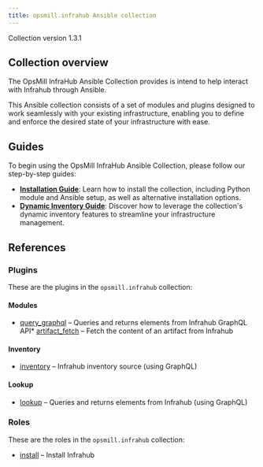 ```yaml
---
title: opsmill.infrahub Ansible collection
---
```


Collection version 1.3.1

## Collection overview

The OpsMill InfraHub Ansible Collection provides is intend to help interact with Infrahub through Ansible.

This Ansible collection consists of a set of modules and plugins designed to work seamlessly with your existing infrastructure, enabling you to define and enforce the desired state of your infrastructure with ease.

## Guides

To begin using the OpsMill InfraHub Ansible Collection, please follow our step-by-step guides:

* **[Installation Guide](./guides/installation.mdx)**: Learn how to install the collection, including Python module and Ansible setup, as well as alternative installation options.
* **[Dynamic Inventory Guide](./guides/dynamic-inventory.mdx)**: Discover how to leverage the collection's dynamic inventory features to streamline your infrastructure management.

## References

### Plugins

These are the plugins in the `opsmill.infrahub` collection:

#### Modules

<!-- vale off -->
* [query_graphql](./references/plugins/query_graphql_module) – Queries and returns elements from Infrahub GraphQL API* [artifact_fetch](./references/plugins/artifact_fetch_module) – Fetch the content of an artifact from Infrahub
<!-- vale on -->

#### Inventory

* [inventory](./references/plugins/inventory_inventory) – Infrahub inventory source (using GraphQL)

#### Lookup

* [lookup](./references/plugins/lookup_lookup) – Queries and returns elements from Infrahub (using GraphQL)

### Roles

These are the roles in the `opsmill.infrahub` collection:

* [install](./references/roles/install) – Install Infrahub